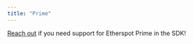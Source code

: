 ```yaml
---
title: "Prime"
---
```


[Reach out](https://github.com/rhinestonewtf/sdk/issues) if you need support for Etherspot Prime in the SDK!
